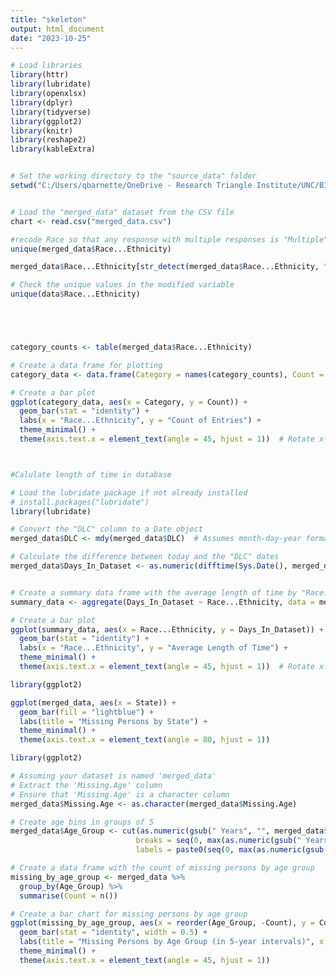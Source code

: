 ```yaml
---
title: "skeleton"
output: html_document
date: "2023-10-25"
---
```


```r

# Load libraries
library(httr)
library(lubridate)
library(openxlsx)
library(dplyr)
library(tidyverse)
library(ggplot2)
library(knitr)
library(reshape2)
library(kableExtra)


# Set the working directory to the "source_data" folder
setwd("C:/Users/qbarnette/OneDrive - Research Triangle Institute/UNC/BIOS 611/bios_611_project/source_data")


# Load the "merged_data" dataset from the CSV file
chart <- read.csv("merged_data.csv")


```

```r

#recode Race so that any response with multiple responses is "Multiple"
unique(merged_data$Race...Ethnicity)

merged_data$Race...Ethnicity[str_detect(merged_data$Race...Ethnicity, ",")] = "Multiple"

# Check the unique values in the modified variable
unique(data$Race...Ethnicity)





category_counts <- table(merged_data$Race...Ethnicity)

# Create a data frame for plotting
category_data <- data.frame(Category = names(category_counts), Count = as.numeric(category_counts))

# Create a bar plot
ggplot(category_data, aes(x = Category, y = Count)) +
  geom_bar(stat = "identity") +
  labs(x = "Race...Ethnicity", y = "Count of Entries") +
  theme_minimal() +
  theme(axis.text.x = element_text(angle = 45, hjust = 1))  # Rotate x-axis labels for better readability




```

```r
#Calulate length of time in database

# Load the lubridate package if not already installed
# install.packages("lubridate")
library(lubridate)

# Convert the "DLC" column to a Date object
merged_data$DLC <- mdy(merged_data$DLC)  # Assumes month-day-year format, adjust if needed

# Calculate the difference between today and the "DLC" dates
merged_data$Days_In_Dataset <- as.numeric(difftime(Sys.Date(), merged_data$DLC, units = "days"))


# Create a summary data frame with the average length of time by "Race...Ethnicity"
summary_data <- aggregate(Days_In_Dataset ~ Race...Ethnicity, data = merged_data, FUN = mean)

# Create a bar plot
ggplot(summary_data, aes(x = Race...Ethnicity, y = Days_In_Dataset)) +
  geom_bar(stat = "identity") +
  labs(x = "Race...Ethnicity", y = "Average Length of Time") +
  theme_minimal() +
  theme(axis.text.x = element_text(angle = 45, hjust = 1))  # Rotate x-axis labels for better readability

```



```r

library(ggplot2)

ggplot(merged_data, aes(x = State)) +
  geom_bar(fill = "lightblue") +
  labs(title = "Missing Persons by State") +
  theme_minimal() +
  theme(axis.text.x = element_text(angle = 80, hjust = 1))


```


```r
library(ggplot2)

# Assuming your dataset is named 'merged_data'
# Extract the 'Missing.Age' column
# Ensure that 'Missing.Age' is a character column
merged_data$Missing.Age <- as.character(merged_data$Missing.Age)

# Create age bins in groups of 5
merged_data$Age_Group <- cut(as.numeric(gsub(" Years", "", merged_data$Missing.Age)), 
                            breaks = seq(0, max(as.numeric(gsub(" Years", "", merged_data$Missing.Age)), na.rm = TRUE) + 5, by = 5),
                            labels = paste0(seq(0, max(as.numeric(gsub(" Years", "", merged_data$Missing.Age)), na.rm = TRUE), by = 5), "-", seq(4, max(as.numeric(gsub(" Years", "", merged_data$Missing.Age)), na.rm = TRUE) + 4, by = 5)))

# Create a data frame with the count of missing persons by age group
missing_by_age_group <- merged_data %>%
  group_by(Age_Group) %>%
  summarise(Count = n())

# Create a bar chart for missing persons by age group
ggplot(missing_by_age_group, aes(x = reorder(Age_Group, -Count), y = Count, fill = Age_Group)) +
  geom_bar(stat = "identity", width = 0.5) +
  labs(title = "Missing Persons by Age Group (in 5-year intervals)", x = "Age Group") +  # Set x-axis label
  theme_minimal() +
  theme(axis.text.x = element_text(angle = 45, hjust = 1))



```
```r





```

